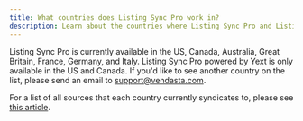 ```yaml
---
title: What countries does Listing Sync Pro work in?
description: Learn about the countries where Listing Sync Pro and Listing Sync Pro powered by Yext are available.
---
```


Listing Sync Pro is currently available in the US, Canada, Australia, Great Britain, France, Germany, and Italy. Listing Sync Pro powered by Yext is only available in the US and Canada. If you'd like to see another country on the list, please send an email to support@vendasta.com.

For a list of all sources that each country currently syndicates to, please see [this article](/vendasta-products/vendasta-products-local-seo/vendasta-products-local-seo-listing-sync-pro/what-sources-does-listing-sync-pro-syndicate-to).